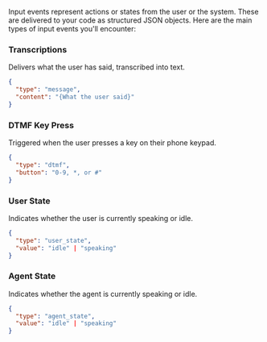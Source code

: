 Input events represent actions or states from the user or the system. These are delivered to your code as structured JSON objects. Here are the main types of input events you'll encounter:

### Transcriptions

Delivers what the user has said, transcribed into text.

```json
{
  "type": "message",
  "content": "{What the user said}"
}
```

### DTMF Key Press

Triggered when the user presses a key on their phone keypad.

```json
{
  "type": "dtmf",
  "button": "0-9, *, or #"
}
```

### User State

Indicates whether the user is currently speaking or idle.

```json
{
  "type": "user_state",
  "value": "idle" | "speaking"
}
```

### Agent State

Indicates whether the agent is currently speaking or idle.

```json
{
  "type": "agent_state",
  "value": "idle" | "speaking"
}
```